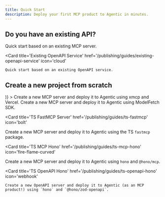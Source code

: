```yaml
---
title: Quick Start
description: Deploy your first MCP product to Agentic in minutes.
---
```


## Do you have an existing API?

<Columns cols={2}>
  <Card
    title='Existing MCP Server'
    href='/publishing/guides/existing-mcp-server'
    icon='server'
  >
    Quick start based on an existing MCP server.
  </Card>

  <Card
    title='Existing OpenAPI Service'
    href='/publishing/guides/existing-openapi-service'
    icon='cloud'
  >
    Quick start based on an existing OpenAPI service.
  </Card>
</Columns>

## Create a new project from scratch

<Tabs>
<Tab title="TypeScript">
<Columns cols={2}>
  <Card
    title='TS xmcp'
    href='/publishing/guides/ts-xmcp'
    icon={(
<svg viewBox="0 0 512 512" fill="none" xmlns="http://www.w3.org/2000/svg">
<path d="M86 145.542H102.4V162.25H86V145.542ZM102.4 429.583V379.458H118.8V362.75H135.2V346.042H168V329.333H184.4V312.625H200.8V346.042H233.6V362.75H250V379.458H266.4V396.167H250V412.875H233.6V429.583H217.2V412.875H200.8V396.167H168V412.875H151.6V446.292H168V463H135.2V446.292H118.8V429.583H102.4ZM102.4 145.542V112.125H118.8V95.4167H135.2V78.7083H200.8V95.4167H233.6V112.125H250V145.542H266.4V162.25H282.8V178.958H299.2V195.667H282.8V212.375H364.8V229.083H348.4V245.792H315.6V279.208H332V295.917H348.4V312.625H364.8V346.042H381.2V362.75H397.6V379.458H364.8V396.167H348.4V412.875H332V396.167H315.6V362.75H299.2V329.333H282.8V312.625H266.4V279.208H233.6V262.5H118.8V245.792H135.2V229.083H151.6V212.375H217.2V195.667H200.8V162.25H184.4V128.833H168V112.125H151.6V128.833H118.8V145.542H102.4ZM200.8 312.625V295.917H217.2V312.625H200.8ZM217.2 295.917V279.208H233.6V295.917H217.2ZM266.4 379.458V362.75H282.8V379.458H266.4ZM266.4 145.542V128.833H282.8V145.542H266.4ZM282.8 128.833V112.125H299.2V78.7083H332V95.4167H364.8V78.7083H397.6V128.833H381.2V145.542H348.4V162.25H332V145.542H315.6V178.958H299.2V128.833H282.8ZM397.6 362.75V346.042H414V362.75H397.6ZM397.6 78.7083V62H414V78.7083H397.6Z" fill="#0D969D"></path>
</svg>
    )}
  >
    Create a new MCP server and deploy it to Agentic using xmcp and Vercel.
  </Card>

<Card title='TS ModelFetch' href='/publishing/guides/ts-modelfetch' icon='cube'>
  Create a new MCP server and deploy it to Agentic using ModelFetch SDK.
</Card>

<Card
  title='TS FastMCP Server'
  href='/publishing/guides/ts-fastmcp'
  icon='bolt'
>
  Create a new MCP server and deploy it to Agentic using the TS `fastmcp`
  package.
</Card>

<Card
  title='TS MCP Hono'
  href='/publishing/guides/ts-mcp-hono'
  icon='fire-flame-curved'
>
  Create a new MCP server and deploy it to Agentic using `hono` and `@hono/mcp`.
</Card>

  <Card
    title='TS OpenAPI Hono'
    href='/publishing/guides/ts-openapi-hono'
    icon='webhook'
  >
    Create a new OpenAPI server and deploy it to Agentic (as an MCP product!) using `hono` and `@hono/zod-openapi`.
  </Card>
</Columns>
</Tab>

<Tab title='Python'>
  <Columns cols={2}>
    <Card
      title='Python FastMCP Server'
      href='/publishing/guides/py-fastmcp'
      icon='python'
    />
  </Columns>
</Tab>

</Tabs>

